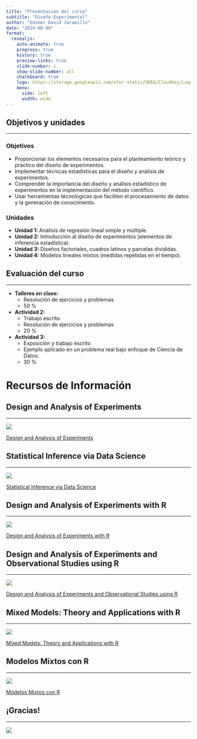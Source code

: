 ```yaml
---
title: "Presentación del curso"
subtitle: "Diseño Experimental"
author: "Edimer David Jaramillo"
date: "2024-08-09"
format:
  revealjs:
    auto-animate: true
    progress: true
    history: true
    preview-links: true
    slide-number: c
    show-slide-number: all
    chalkboard: true
    logo: https://storage.googleapis.com/efor-static/UDEA/Cloudkey/Logohorizontal.png
    menu:
      side: left
      width: wide
---
```


## Objetivos y unidades {.scrollable .smaller}
<html><div style='float:left'></div><hr color='#EB811B' size=1px></html> 

### Objetivos

- Proporcionar los elementos necesarios para el planteamiento teórico y práctico del diseño de experimentos.
- Implementar técnicas estadísticas para el diseño y análisis de experimentos.
- Comprender la importancia del diseño y análisis estadístico de experimentos en la implementación del método científico.
- Usar herramientas técnológicas que faciliten el procesamiento de datos y la generación de conocimiento.

### Unidades

- **Unidad 1:** Análisis de regresión lineal simple y múltiple.
- **Unidad 2:** Introducción al diseño de experimentos (elementos de inferencia estadística). 
- **Unidad 3:** Diseños factoriales, cuadros latinos y parcelas divididas.
- **Unidad 4:** Modelos lineales mixtos (medidas repetidas en el tiempo).

## Evaluación del curso  {.scrollable .smaller}
<html><div style='float:left'></div><hr color='#EB811B' size=1px></html> 

- **Talleres en clase:** 
  - Resolución de ejercicios y problemas
  - 50 %
- **Actividad 2:** 
  - Trabajo escrito
  - Resolución de ejercicios y problemas
  - 20 %
- **Actividad 3:** 
  - Exposición y trabajo escrito
  - Ejemplo aplicado en un problema real bajo enfoque de Ciencia de Datos.
  - 30 %

# Recursos de Información

## Design and Analysis of Experiments
<html><div style='float:left'></div><hr color='#EB811B' size=1px></html> 

![](images/libro0.png){fig-align="center"}

::: footer
[Design and Analysis of Experiments](https://antivirus.uclv.edu.cu/update/libros/Mathematics%20and%20Statistics/Design%20and%20Analysis%20of%20Experiments%20-%20Angela%20Dean%2C%20Daniel%20Voss%2C%20Danel%20Dragulji%2C%202nd%20ed.%202017%20-%20978-3-319-52250-0.pdf)
::: 

## Statistical Inference via Data Science
<html><div style='float:left'></div><hr color='#EB811B' size=1px></html> 

![](images/libro5.png){fig-align="center"}

::: footer
[Statistical Inference via Data Science](https://moderndive.com/)
::: 

## Design and Analysis of Experiments with R
<html><div style='float:left'></div><hr color='#EB811B' size=1px></html> 

![](images/Libro1.png){fig-align="center"}

::: footer
[Design and Analysis of Experiments with R](http://www.ru.ac.bd/stat/wp-content/uploads/sites/25/2019/03/502_07_00_Lawson_Design-and-Analysis-of-Experiments-with-R-2017.pdf)
::: 

## Design and Analysis of Experiments and Observational Studies using R
<html><div style='float:left'></div><hr color='#EB811B' size=1px></html> 

![](images/libro4.jpg){fig-align="center"}

::: footer
[Design and Analysis of Experiments and Observational Studies using R](https://designexptr.org/index.html)
::: 

## Mixed Models: Theory and Applications with R
<html><div style='float:left'></div><hr color='#EB811B' size=1px></html> 

![](images/libro2.png){fig-align="center"}

::: footer
[Mixed Models: Theory and Applications with R](https://www.isical.ac.in/~arnabc/linmod/demidenko.pdf)
::: 

## Modelos Mixtos con R
<html><div style='float:left'></div><hr color='#EB811B' size=1px></html> 

![](images/libro3.jpg){fig-align="center"}

::: footer
[Modelos Mixtos con R](https://fhernanb.github.io/libro_modelos_mixtos/)
::: 


## ¡Gracias!
<html><div style='float:left'></div><hr color='#EB811B' size=1px></html> 

![](images/gracias.gif){fig-align="center"}